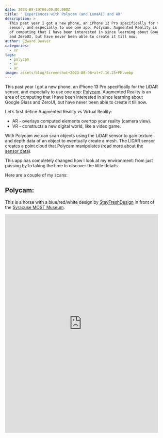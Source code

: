```yaml
---
date: 2023-08-19T00:00:00.000Z
title: ' Experiences with Polycam (and LumaAI) and AR'
description: >
  This past year I got a new phone, an iPhone 13 Pro specifically for the LiDAR
  sensor, and especially to use one app: Polycam. Augmented Reality is an area
  of computing that I have been interested in since learning about Google Glass
  and ZeroUI, but have never been able to create it till now. 
author: Edward Deaver
categories:
  - xr
tags:
  - polycam
  - xr
  - ar
image: assets/blog/Screenshot+2023-08-06+at+7.16.25+PM.webp
---
```


This past year I got a new phone, an iPhone 13 Pro specifically for the LiDAR sensor, and especially to use one app: [Polycam](https://poly.cam/). Augmented Reality is an area of computing that I have been interested in since learning about Google Glass and ZeroUI, but have never been able to create it till now.

Let’s first define Augmented Reality vs Virtual Reality:

* AR - overlays computed elements overtop your reality (camera view).
* VR - constructs a new digital world, like a video game.

With Polycam we can scan objects using the LiDAR sensor to gain texture and depth data of an object to eventually create a mesh. The LIDAR sensor creates a point cloud that Polycam manipulates ([read more about the sensor data](https://medium.com/bluecadet/hello-lidar-world-7ac77fe2470d)).

This app has completely changed how I look at my environment: from just passing by to taking the time to discover the little details.

Here are a couple of my scans:

## Polycam:

This is a horse with a blue/red/white design by [StayFreshDesign](https://stayfresh.design/) in front of the [Syracuse MOST Museum](https://www.most.org/).

<iframe src="https://poly.cam/capture/20540C97-2B4A-4282-8551-722F3F1677EF" title="polycam capture viewer" style="height:100%;width:100%;max-height:720px;max-width:1280px;min-height:280px;min-width:280px" frameborder="0" />

This is a dinosaur sculpture I found on the side of the road by the MOST in Syracuse.

<iframe src="https://poly.cam/capture/DF56B83E-B110-48AE-B11B-55E2239BF9BE" title="polycam capture viewer" style="height:100%;width:100%;max-height:720px;max-width:1280px;min-height:280px;min-width:280px" frameborder="0" />

This is a pendant light on the outside of the State Tower building entrance (Syracuse, NY).

<iframe src="https://poly.cam/capture/405D2007-5642-406B-81E8-B5646C1FAD5F" title="polycam capture viewer" style="height:100%;width:100%;max-height:720px;max-width:1280px;min-height:280px;min-width:280px" frameborder="0" />

MIT Reality Hack 2023 Guitar we made:

<iframe src="https://poly.cam/capture/7BE248ED-FBF6-4E37-9B62-B146F5D4D2DE" title="polycam capture viewer" style="height:100%;width:100%;max-height:720px;max-width:1280px;min-height:280px;min-width:280px" frameborder="0" />

After writing the original version of this blog, many months later LumaAI came out. It doesn’t use the LiDAR tech but photos to create a Neural Radiance Field (NeRF).

## LumaAI:

<iframe src="https://lumalabs.ai/embed/ccaf9cfb-3967-48ee-9dc7-036780a206ac?mode=slf&background=%23ffffff&color=%23000000&showTitle=true&loadBg=true&logoPosition=bottom-left&infoPosition=bottom-right&cinematicVideo=undefined&showMenu=false" height="500" frameborder="0" title="luma embed" style="border: none; width:100%;" />

This is a [hand sculpture in Downtown Syracuse NY](https://goo.gl/maps/pQ2ByDks8ks6wuK76). Capturing the hand with LumaAI was very quick compared to the LiDAR process with Polycam.

This is an angel sculpture in the Syracuse School of Music:

<iframe src="https://lumalabs.ai/embed/380a8436-d735-4c12-982e-e95cb1f4124d?mode=slf&background=%23ffffff&color=%23000000&showTitle=true&loadBg=true&logoPosition=bottom-left&infoPosition=bottom-right&cinematicVideo=undefined&showMenu=false" width="281" height="500" frameborder="0" title="luma embed" style="border: none; width: 100%;" />

This is a scene of the stairs in that same school notice how the details degrade on the sides.

<iframe src="https://lumalabs.ai/embed/b82350cf-5693-4435-9236-9542ed52b9f8?mode=slf&background=%23ffffff&color=%23000000&showTitle=true&loadBg=true&logoPosition=bottom-left&infoPosition=bottom-right&cinematicVideo=undefined&showMenu=false" width="889" height="500" frameborder="0" title="luma embed" style="border: none; width: 100%" />

Using both of these tools taught me what to use for what application. LumaAI is great for stationary object scanning while Polycam is fantastic for large scenes.
